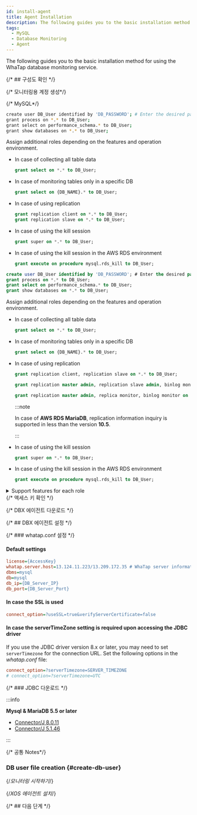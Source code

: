 ```yaml
---
id: install-agent
title: Agent Installation
description: The following guides you to the basic installation method for using the WhaTap database monitoring service.
tags:
  - MySQL
  - Database Monitoring
  - Agent
---
```



The following guides you to the basic installation method for using the WhaTap database monitoring service.


<Agentsignupguide />

<Youtube ko='e_UpCgapfQY' en='MIo3HRIOt8M' ja='MIo3HRIOt8M' />


<Createprojectv2 />

{/* ## 구성도 확인 */}

<CheckType />

{/* 모니터링용 계정 생성*/}

<Dbcreatemonitoringaccount />

{/* MySQL*/}

<Tabs groupId="mysql-db">
<TabItem value="mysql" label="MySQL">

```bash
create user DB_User identified by 'DB_PASSWORD'; # Enter the desired password.
grant process on *.* to DB_User;
grant select on performance_schema.* to DB_User;
grant show databases on *.* to DB_User;
```

Assign additional roles depending on the features and operation environment.

- In case of collecting all table data

  ```sql
  grant select on *.* to DB_User;
  ```

- In case of monitoring tables only in a specific DB

  ```sql
  grant select on {DB_NAME}.* to DB_User;
  ```

- In case of using replication

  ```sql
  grant replication client on *.* to DB_User;
  grant replication slave on *.* to DB_User;
  ```

- In case of using the kill session

  ```sql
  grant super on *.* to DB_User;
  ```

- In case of using the kill session in the AWS RDS environment

  ```sql
  grant execute on procedure mysql.rds_kill to DB_User;
  ```

</TabItem>
<TabItem value="mariadb" label="MariaDB">

```sql
create user DB_User identified by 'DB_PASSWORD'; # Enter the desired password.
grant process on *.* to DB_User;
grant select on performance_schema.* to DB_User;
grant show databases on *.* to DB_User;
```

Assign additional roles depending on the features and operation environment.

- In case of collecting all table data

  ```sql
  grant select on *.* to DB_User;
  ```

- In case of monitoring tables only in a specific DB

  ```sql
  grant select on {DB_NAME}.* to DB_User;
  ```

- In case of using replication

  ```sql title="below MariaDB 10.5.1"
  grant replication client, replication slave on *.* to DB_User;
  ```

  ```sql title="MariaDB 10.5.2 ~ 10.5.8"
  grant replication master admin, replication slave admin, binlog monitor on *.* to DB_User;
  ```

  ```sql title="MariaDB 10.5.9 or later"
  grant replication master admin, replica monitor, binlog monitor on *.* to DB_User;
  ```

  :::note

  In case of **AWS RDS MariaDB**, replication information inquiry is supported in less than the version **10.5**.

  :::

- In case of using the kill session

  ```sql
  grant super on *.* to DB_User;
  ```

- In case of using the kill session in the AWS RDS environment

  ```sql
  grant execute on procedure mysql.rds_kill to DB_User;
  ```

</TabItem>
</Tabs>

<details>

<summary>Support features for each role</summary>

The roles other than the **Default role** do not need to be assigned depending on the environment. However, some functions may not work.

<div className="c4-5-30-25-40">

| Role         | command                                                                                         | Menu and feature                                                                                                                                      | Details                                                                                                                                                     |
| ------------ | ----------------------------------------------------------------------------------------------- | ----------------------------------------------------------------------------------------------------------------------------------------------------- | ----------------------------------------------------------------------------------------------------------------------------------------------------------- |
| Default role | `grant process on *.* to whatap;`                                                               | Active session collection / <Cmdname sid="side_dbLockTree" className="uitext" /> / <Cmdname sid="side_deadLock" className="uitext" />                 | This role to display thread information belonging to another account performs `show engine`.                                                                |
| ^            | `grant select on performance_schema.* to whatap;`                                               | Active session collection / <Cmdname sid="side_dbLockTree" className="uitext" /> / <Cmdname sid="TTL06865" className="uitext" />                      | `performance_schema.data_locks`<br/>`performance_schema.threads`<br/>`performance_schema.events_statements_summary_by_digest`, etc.                         |
| ^            | `grant show databases on *.* to whatap;`                                                        | <Cmdname sid="side_instanceList" className="uitext" />, etc.                                                                                          | It displays the database name.                                                                                                                              |
| Role details | `grant select on *.* to whatap;`<br/>or<br/>`grant select on {DB_NAME}.{TABLE_NAME} to whatap;` | <Cmdname sid="side_dbSize" className="uitext" /> / <Cmdname sid="side_tableInfo" className="uitext" /> / <UI>Object detail</UI> / Searching a plan    | MySQL does not support <Cmdname sid="side_dbSize" className="uitext" />, Object detail, and plan query features if it has no **SELECT** role for the table. |
| replication  | `grant replication client on *.* to whatap;`                                                    | Displaying the <Cmdname sid="side_instanceList" className="uitext" />'s <span class='mark instance'>S</span> / Collecting the replication information | `SHOW MASTER STATUS`, `SHOW SLAVE STATUS`                                                                                                                   |
| ^            | `grant replication slave on *.* to whatap;`                                                     | Displaying the <Cmdname sid="side_instanceList" className="uitext" />'s <span class='mark master'>M</span> / Collecting the replication information   | `SHOW SLAVE HOSTS`                                                                                                                                          |
| Session Kill | `grant super on *.* to whatap;`                                                                 | Session kill feature in the active session list                                                                                                       | It terminates the thread belonging to another account.                                                                                                      |
| ^            | `grant execute on procedure mysql.rds_kill to DB_User;`                                         | Session kill feature in case of AWS RDS                                                                                                               | -                                                                                                                                                           |

</div>

</details>
{/* 액세스 키 확인 */}

<Accesskeyv2 />

{/* DBX 에이전트 다운로드 */}

<DownloadDBXagent />

{/* ## DBX 에이전트 설정 */}

<SettingsDBXagent />

{/* ### whatap.conf 설정 */}

<Whatapconf />

#### Default settings

```ini title='whatap.conf'
license={AccessKey}
whatap.server.host=13.124.11.223/13.209.172.35 # WhaTap server information
dbms=mysql
db=mysql
db_ip={DB_Server_IP}
db_port={DB_Server_Port} 
```

#### In case the SSL is used

```ini title="whatap.conf"
connect_option=?useSSL=true&verifyServerCertificate=false
```

#### In case the serverTimeZone setting is required upon accessing the JDBC driver

If you use the JDBC driver version 8.x or later, you may need to set `serverTimezone` for the connection URL. Set the following options in the _whatap.conf_ file:

```ini title="whatap.conf"
connect_option=?serverTimezone=SERVER_TIMEZONE
# connect_option=?serverTimezone=UTC
```

{/* ### JDBC 다운로드 */}

<JDBCDownload />

:::info

**Mysql & MariaDB 5.5 or later**

- [Connector/J 8.0.11](https://dev.mysql.com/downloads/connector/j/)
- [Connector/J 5.1.46](https://dev.mysql.com/downloads/connector/j/5.1.html)

:::

{/* 공통 Notes*/}

<Dbinstallagentcommonnotes />

### DB user file creation {#create-db-user}

<DBuserDesc />


<Dbcreatedbuserfilebody />

{/*모니터링 시작하기*/}

<Dbrunagent />

{/*XOS 에이전트 설치*/}

<Dbinstallxosagent />

{/* ## 다음 단계 */}

<NextStep />
